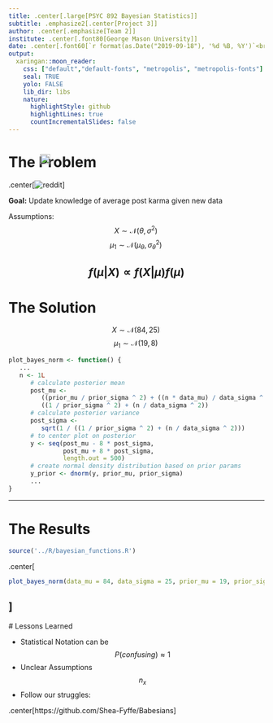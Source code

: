 ```yaml
---
title: .center[.large[PSYC 892 Bayesian Statistics]]
subtitle: .emphasize2[.center[Project 3]]
author: .center[.emphasize[Team 2]]
institute: .center[.font80[George Mason University]]
date: .center[.font60[`r format(as.Date("2019-09-18"), '%d %B, %Y')`<br>(Updated:`r  format(Sys.time(), '%d %B, %Y')`)]]
output:
  xaringan::moon_reader:
    css: ["default","default-fonts", "metropolis", "metropolis-fonts"]
    seal: TRUE
    yolo: FALSE
    lib_dir: libs
    nature:
      highlightStyle: github
      highlightLines: true
      countIncrementalSlides: false
---
```

# The Problem
.center[![reddit](https://logos-download.com/wp-content/uploads/2016/06/Reddit_logo_full_1-700x227.png)]

**Goal:** Update knowledge of average post karma given new data


Assumptions:
$$X \sim \mathcal{N}(\theta,\,\sigma^{2})\,$$
$$\mu_{1} \sim \mathcal{N}(\mu_{\theta},\,\sigma^{2}_{\theta})\,$$

$$f(\mu|X) \propto f(X|\mu)f(\mu)$$
---
# The Solution

$$X \sim \mathcal{N}(84,\,25)\,$$
$$\mu_{1} \sim \mathcal{N}(19,\,8)\,$$

```r
plot_bayes_norm <- function() {
   ...
   n <- 1L
      # calculate posterior mean
      post_mu <-
         ((prior_mu / prior_sigma ^ 2) + ((n * data_mu) / data_sigma ^ 2)) /
         ((1 / prior_sigma ^ 2) + (n / data_sigma ^ 2))
      # calculate posterior variance
      post_sigma <-
         sqrt(1 / ((1 / prior_sigma ^ 2) + (n / data_sigma ^ 2)))
      # to center plot on posterior
      y <- seq(post_mu - 8 * post_sigma,
               post_mu + 8 * post_sigma,
               length.out = 500)
      # create normal density distribution based on prior params
      y_prior <- dnorm(y, prior_mu, prior_sigma)
      ...
}      
```

---

# The Results
```r
source('../R/bayesian_functions.R')
```
.center[
```r
plot_bayes_norm(data_mu = 84, data_sigma = 25, prior_mu = 19, prior_sigma = 8)
```
]
---
<img src="https://seeklogo.com/images/G/github-logo-7880D80B8D-seeklogo.com.png" style="width:20px; height:20px;position:absolute;top:356.5px;right:650px;" />
# Lessons Learned

- Statistical Notation can be $$P(confusing) \approx 1$$
- Unclear Assumptions $$n_{x}$$
- Follow our struggles:

.center[https://github.com/Shea-Fyffe/Babesians]
